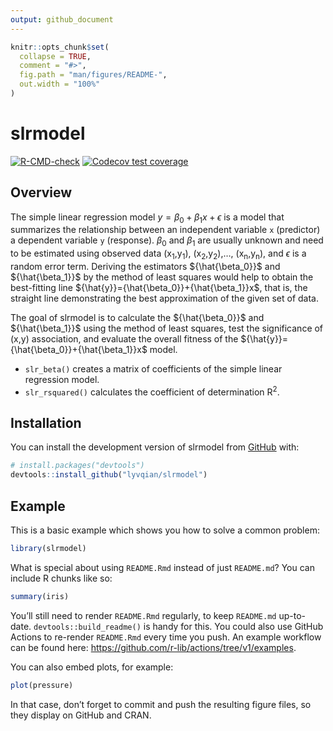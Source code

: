 ```yaml
---
output: github_document
---
```


<!-- README.md is generated from README.Rmd. Please edit that file -->

```r
knitr::opts_chunk$set(
  collapse = TRUE,
  comment = "#>",
  fig.path = "man/figures/README-",
  out.width = "100%"
)
```

# slrmodel

<!-- badges: start -->
[![R-CMD-check](https://github.com/lyvqian/slrmodel/actions/workflows/R-CMD-check.yaml/badge.svg)](https://github.com/lyvqian/slrmodel/actions/workflows/R-CMD-check.yaml)
[![Codecov test coverage](https://codecov.io/gh/lyvqian/slrmodel/branch/main/graph/badge.svg)](https://app.codecov.io/gh/lyvqian/slrmodel?branch=main)
<!-- badges: end -->

## Overview

The simple linear regression model $y={\beta_0}+{\beta_1}x+{\epsilon}$ is a model that summarizes the relationship between an independent variable `x` (predictor) a dependent variable `y` (response). ${\beta_0}$ and ${\beta_1}$ are usually unknown and need to be estimated using observed data (x~1~,y~1~), (x~2~,y~2~),..., (x~n~,y~n~), and ${\epsilon}$ is a random error term. Deriving the estimators ${\hat{\beta_0}}$ and ${\hat{\beta_1}}$ by the method of least squares would help to obtain the best-fitting line ${\hat{y}}={\hat{\beta_0}}+{\hat{\beta_1}}x$, that is, the straight line demonstrating the best approximation of the given set of data. 

The goal of slrmodel is to calculate the ${\hat{\beta_0}}$ and ${\hat{\beta_1}}$ using the method of least squares, test the significance of (x,y) association, and evaluate the overall fitness of the ${\hat{y}}={\hat{\beta_0}}+{\hat{\beta_1}}x$ model. 

* `slr_beta()` creates a matrix of coefficients of the simple linear regression model. 
* `slr_rsquared()` calculates the coefficient of determination R^2^.

## Installation

You can install the development version of slrmodel from [GitHub](https://github.com/) with:

``` r
# install.packages("devtools")
devtools::install_github("lyvqian/slrmodel")
```

## Example

This is a basic example which shows you how to solve a common problem:

```r
library(slrmodel)

```

What is special about using `README.Rmd` instead of just `README.md`? You can include R chunks like so:

```r
summary(iris)
```

You'll still need to render `README.Rmd` regularly, to keep `README.md` up-to-date. `devtools::build_readme()` is handy for this. You could also use GitHub Actions to re-render `README.Rmd` every time you push. An example workflow can be found here: <https://github.com/r-lib/actions/tree/v1/examples>.

You can also embed plots, for example:

```r
plot(pressure)
```

In that case, don't forget to commit and push the resulting figure files, so they display on GitHub and CRAN.
